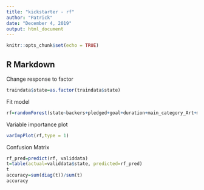 ---
title: "kickstarter - rf"
author: "Patrick"
date: "December 4, 2019"
output: html_document
---

```{r setup, include=FALSE}
knitr::opts_chunk$set(echo = TRUE)
```

## R Markdown

Change response to factor
```{r}
traindata$state=as.factor(traindata$state)
```

Fit model
```{r}
rf=randomForest(state~backers+pledged+goal+duration+main_category_Art+main_category_Comics+main_category_Crafts+main_category_Dance+main_category_Design+main_category_Fashion+main_category_Food+main_category_Games+main_category_Journalism+main_category_Music+main_category_Photography+main_category_Publishing+main_category_Technology+main_category_Theater, data=traindata, ntree=100, mtry=2, nodesize=20, importance=TRUE)
```

Variable importance plot
```{r}
varImpPlot(rf,type = 1)
```

Confusion Matrix
```{r}
rf_pred=predict(rf, validdata)
t=table(actual=validdata$state, predicted=rf_pred)
t
accuracy=sum(diag(t))/sum(t)
accuracy
```
